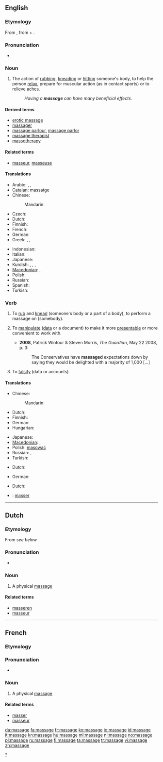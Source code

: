 {{also|Massage}}
==English==

===Etymology===
From {{etyl|fr}} {{term|massage|lang=fr}}, from {{term|masser||to [[mass]](age)}} + {{term|-age}}.

===Pronunciation===
{{wikipedia}}
* {{a|US}} {{IPA|/məˈsɑʒ/}}

===Noun===
{{en-noun}}

# The action of [[rub]]bing, [[knead]]ing or [[hit]]ting someone's body, to help the person [[relax]], prepare for muscular action (as in contact sports) or to relieve [[ache]]s.
#: ''Having a '''massage''' can have many beneficial effects.''

====Derived terms====
* [[erotic massage]]
* [[massager]]
* [[massage parlour]], [[massage parlor]]
* [[massage therapist]]
* [[massotherapy]]

====Related terms====
* [[masseur]], [[masseuse]]

====Translations====
{{trans-top|rubbing, kneading, or hitting muscled part of a body}}
* Arabic: {{t|ar|تدليك|m|tr=tadliik}},  {{t|ar|تمسيد|m|tr=tamsiik}},  {{t|ar|مساج|m|tr=masaaj}}
* [[Catalan]]: massatge {{m}}
* Chinese:
*: Mandarin: {{t-|cmn|按摩|tr=ànmó|sc=Hani}}
* Czech: {{t-|cs|masáž|f}}
* Dutch: {{t+|nl|massage|f}}
* Finnish: {{t+|fi|hieronta}}
* French: {{t+|fr|massage|m}}
* German: {{t+|de|Massage|f}}
* Greek: {{t|el|μαλάσσω|tr=malassoo}},  {{t|el|χειρομαλάσσω|tr=cheiromalassoo}},  {{t|el|εντρίβω|tr=entriboo}}
{{trans-mid}}
* Indonesian: {{t+|id|pijat|xs=Indonesian}}
* Italian: {{t+|it|massaggio|m}}
* Japanese: {{t|ja|マッサージ|tr=''massāji''}}
* Kurdish: {{t|ku|gemirandin|f}}, {{t|ku|perixandin|f}}, {{t|ku|mistdan|f}}, {{t+|ku|masaj|f}}
* [[Macedonian]]: {{t|mk|масажа|f|tr=masáža}},  {{t|mk|трлање|n|tr=t'rlanje}}
* Polish: {{t-|pl|masaż|m}}
* Russian: {{t|ru|массаж|m|tr=massáž}}
* Spanish: {{t-|es|masaje|m}}
* Turkish: {{t+|tr|masaj}}
{{trans-bottom}}

===Verb===
{{en-verb|massag|ing}}

# {{transitive}} To [[rub]] and [[knead]] (someone's body or a part of a body), to perform a massage on (somebody).
# {{transitive}} To [[manipulate]] ([[data]] or a document) to make it more [[presentable]] or more convenient to work with.
#* '''2008''', Patrick Wintour & Steven Morris, ''The Guardian'', May 22 2008, p. 3:
#*: The Conservatives have '''massaged''' expectations down by saying they would be delighted with a majority of 1,000 [...]
# {{transitive}} To [[falsify]] (data or accounts).

====Translations====
{{trans-top|to perform a massage on somebody}}
* Chinese:
*: Mandarin: {{t-|cmn|按摩|tr=ànmó|sc=Hani}}
* Dutch: {{t-|nl|masseren}}
* Finnish: {{t-|fi|hieroa}}
* German: {{t+|de|massieren}}
* Hungarian: {{t|hu|masszíroz}}
{{trans-mid}}
* Japanese: {{t|ja|マッサージする|tr=massāji-surú}}
* [[Macedonian]]: {{t|mk|масира|tr=masíra}},  {{t|mk|трла|tr=t'rla}}
* Polish: [[masować]]
* Russian: {{t|ru|массировать|tr=massírovat'}} {{impf}},  {{t|ru|делать массаж|tr=délat' massáž}}
* Turkish: {{t|tr|masaj yapmak}}
{{trans-bottom}}

{{trans-top|to manipulate data or a document}}
* Dutch: {{t-|nl|manipuleren}}
{{trans-mid}}
* German: {{t+|de|schönen}}
{{trans-bottom}}

{{trans-top|to falsify data or accounts}}
* Dutch: {{t+|nl|vervalsen}}
{{trans-mid}}
{{trans-bottom}}

{{checktrans-top}}
* {{ttbc|French}}: [[masser]]
{{checktrans-bottom}}

[[Category:Massage|*]]

----

==Dutch==

===Etymology===
From {{etyl|fr|nl}} ''see below''

===Pronunciation===
* {{audio|Nl-massage.ogg|Audio}}

===Noun===
{{nl-noun|massages|massagetje}}

# A physical [[#English|massage]]

====Related terms====
* [[masseren]]
* [[masseur]] {{m}}

----

==French==

===Etymology===
{{suffix|masser|age|lang=fr}}

===Pronunciation===
* {{IPA|/masaʒ/|lang=fr}}

===Noun===
{{fr-noun|m}}

# A physical [[#English|massage]]

====Related terms====
* [[masser]]
* [[masseur]] {{m}}

[[da:massage]]
[[fa:massage]]
[[fr:massage]]
[[ko:massage]]
[[io:massage]]
[[id:massage]]
[[it:massage]]
[[kn:massage]]
[[hu:massage]]
[[ml:massage]]
[[nl:massage]]
[[no:massage]]
[[pl:massage]]
[[ru:massage]]
[[fi:massage]]
[[ta:massage]]
[[tr:massage]]
[[vi:massage]]
[[zh:massage]]